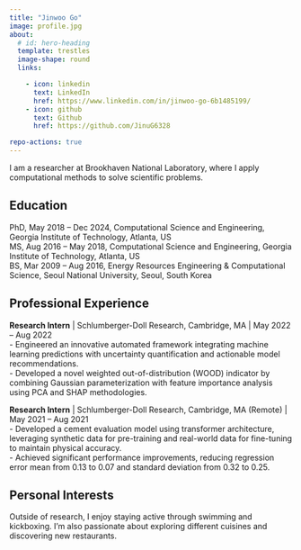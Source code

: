 ```yaml
---
title: "Jinwoo Go"
image: profile.jpg
about:
  # id: hero-heading
  template: trestles
  image-shape: round
  links:

    - icon: linkedin
      text: LinkedIn
      href: https://www.linkedin.com/in/jinwoo-go-6b1485199/
    - icon: github
      text: Github
      href: https://github.com/JinuG6328

repo-actions: true
---
```


<!-- ::: {#hero-heading} -->

I am a researcher at Brookhaven National Laboratory, where I apply computational methods to solve scientific problems.


## Education
PhD,  May 2018 -- Dec 2024, Computational Science and Engineering, Georgia Institute of Technology, Atlanta, US <br>
MS,  Aug 2016 -- May 2018, Computational Science and Engineering, Georgia Institute of Technology, Atlanta, US <br>
BS,  Mar 2009 -- Aug 2016, Energy Resources Engineering & Computational Science, Seoul National University, Seoul, South Korea


## Professional Experience
**Research Intern** | Schlumberger-Doll Research, Cambridge, MA | May 2022 -- Aug 2022 <br>
 - Engineered an innovative automated framework integrating machine learning predictions with uncertainty quantification and actionable model recommendations. <br>
 - Developed a novel weighted out-of-distribution (WOOD) indicator by combining Gaussian parameterization with feature importance analysis using PCA and SHAP methodologies. <br>

**Research Intern** | Schlumberger-Doll Research, Cambridge, MA (Remote) | May 2021 -- Aug 2021 <br>
 - Developed a cement evaluation model using transformer architecture, leveraging synthetic data for pre-training and real-world data for fine-tuning to maintain physical accuracy. <br>
 - Achieved significant performance improvements, reducing regression error mean from 0.13 to 0.07 and standard deviation from 0.32 to 0.25. <br>


## Personal Interests
Outside of research, I enjoy staying active through swimming and kickboxing. 
I'm also passionate about exploring different cuisines and discovering new restaurants.

<!-- ::: -->


